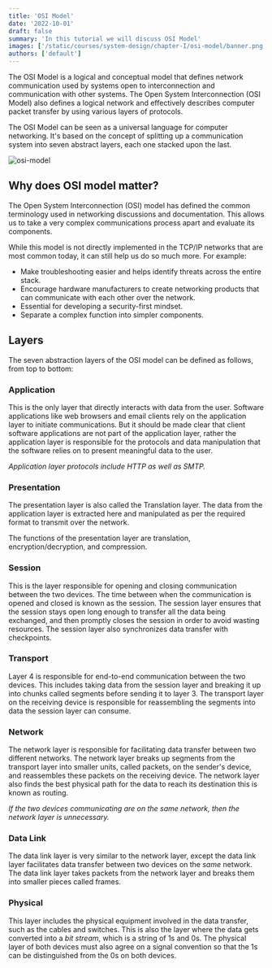 ```yaml
---
title: 'OSI Model'
date: '2022-10-01'
draft: false
summary: 'In this tutorial we will discuss OSI Model'
images: ['/static/courses/system-design/chapter-I/osi-model/banner.png']
authors: ['default']
---
```


The OSI Model is a logical and conceptual model that defines network communication used by systems open to interconnection and communication with other systems. The Open System Interconnection (OSI Model) also defines a logical network and effectively describes computer packet transfer by using various layers of protocols.

The OSI Model can be seen as a universal language for computer networking. It's based on the concept of splitting up a communication system into seven abstract layers, each one stacked upon the last.

![osi-model](/static/courses/system-design/chapter-I/osi-model/osi-model.png)

## Why does OSI model matter?

The Open System Interconnection (OSI) model has defined the common terminology used in networking discussions and documentation. This allows us to take a very complex communications process apart and evaluate its components.

While this model is not directly implemented in the TCP/IP networks that are most common today, it can still help us do so much more. For example:

- Make troubleshooting easier and helps identify threats across the entire stack.
- Encourage hardware manufacturers to create networking products that can communicate with each other over the network.
- Essential for developing a security-first mindset.
- Separate a complex function into simpler components.

## Layers

The seven abstraction layers of the OSI model can be defined as follows, from top to bottom:

### Application

This is the only layer that directly interacts with data from the user. Software applications like web browsers and email clients rely on the application layer to initiate communications. But it should be made clear that client software applications are not part of the application layer, rather the application layer is responsible for the protocols and data manipulation that the software relies on to present meaningful data to the user.

_Application layer protocols include HTTP as well as SMTP._

### Presentation

The presentation layer is also called the Translation layer. The data from the application layer is extracted here and manipulated as per the required format to transmit over the network.

The functions of the presentation layer are translation, encryption/decryption, and compression.

### Session

This is the layer responsible for opening and closing communication between the two devices. The time between when the communication is opened and closed is known as the session. The session layer ensures that the session stays open long enough to transfer all the data being exchanged, and then promptly closes the session in order to avoid wasting resources. The session layer also synchronizes data transfer with checkpoints.

### Transport

Layer 4 is responsible for end-to-end communication between the two devices. This includes taking data from the session layer and breaking it up into chunks called segments before sending it to layer 3. The transport layer on the receiving device is responsible for reassembling the segments into data the session layer can consume.

### Network

The network layer is responsible for facilitating data transfer between two different networks. The network layer breaks up segments from the transport layer into smaller units, called packets, on the sender's device, and reassembles these packets on the receiving device. The network layer also finds the best physical path for the data to reach its destination this is known as routing.

_If the two devices communicating are on the same network, then the network layer is unnecessary._

### Data Link

The data link layer is very similar to the network layer, except the data link layer facilitates data transfer between two devices on the _same_ network. The data link layer takes packets from the network layer and breaks them into smaller pieces called frames.

### Physical

This layer includes the physical equipment involved in the data transfer, such as the cables and switches. This is also the layer where the data gets converted into a _bit stream_, which is a string of 1s and 0s. The physical layer of both devices must also agree on a signal convention so that the 1s can be distinguished from the 0s on both devices.
